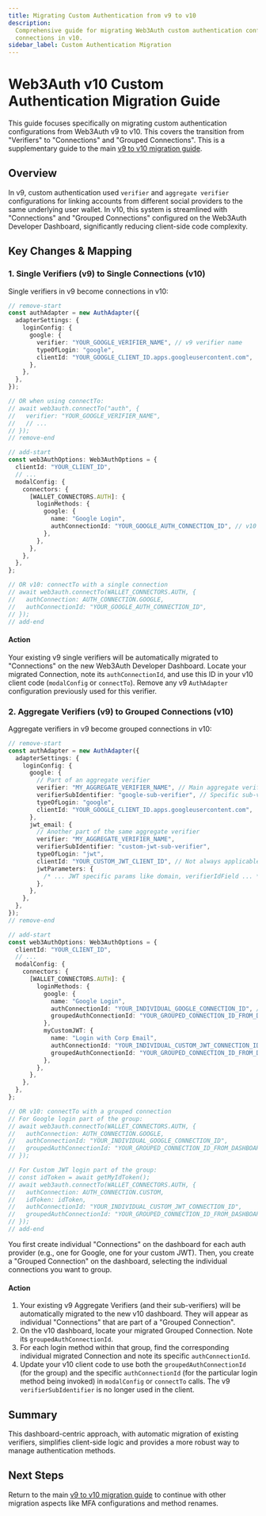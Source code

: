 ```yaml
---
title: Migrating Custom Authentication from v9 to v10
description:
  Comprehensive guide for migrating Web3Auth custom authentication configurations from verifiers to
  connections in v10.
sidebar_label: Custom Authentication Migration
---
```



# Web3Auth v10 Custom Authentication Migration Guide

This guide focuses specifically on migrating custom authentication configurations from Web3Auth v9
to v10. This covers the transition from "Verifiers" to "Connections" and "Grouped Connections". This
is a supplementary guide to the main [v9 to v10 migration guide](./modal-v9-to-v10.mdx).

## Overview

In v9, custom authentication used `verifier` and `aggregate verifier` configurations for linking
accounts from different social providers to the same underlying user wallet. In v10, this system is
streamlined with "Connections" and "Grouped Connections" configured on the Web3Auth Developer
Dashboard, significantly reducing client-side code complexity.

## Key Changes & Mapping

### 1. Single Verifiers (v9) to Single Connections (v10)

Single verifiers in v9 become connections in v10:

```typescript
// remove-start
const authAdapter = new AuthAdapter({
  adapterSettings: {
    loginConfig: {
      google: {
        verifier: "YOUR_GOOGLE_VERIFIER_NAME", // v9 verifier name
        typeOfLogin: "google",
        clientId: "YOUR_GOOGLE_CLIENT_ID.apps.googleusercontent.com",
      },
    },
  },
});

// OR when using connectTo:
// await web3auth.connectTo("auth", {
//   verifier: "YOUR_GOOGLE_VERIFIER_NAME",
//   // ...
// });
// remove-end

// add-start
const web3AuthOptions: Web3AuthOptions = {
  clientId: "YOUR_CLIENT_ID",
  // ...
  modalConfig: {
    connectors: {
      [WALLET_CONNECTORS.AUTH]: {
        loginMethods: {
          google: {
            name: "Google Login",
            authConnectionId: "YOUR_GOOGLE_AUTH_CONNECTION_ID", // v10 connection ID
          },
        },
      },
    },
  },
};

// OR v10: connectTo with a single connection
// await web3auth.connectTo(WALLET_CONNECTORS.AUTH, {
//   authConnection: AUTH_CONNECTION.GOOGLE,
//   authConnectionId: "YOUR_GOOGLE_AUTH_CONNECTION_ID",
// });
// add-end
```

#### Action

Your existing v9 single verifiers will be automatically migrated to "Connections" on the new
Web3Auth Developer Dashboard. Locate your migrated Connection, note its `authConnectionId`, and use
this ID in your v10 client code (`modalConfig` or `connectTo`). Remove any v9 `AuthAdapter`
configuration previously used for this verifier.

### 2. Aggregate Verifiers (v9) to Grouped Connections (v10)

Aggregate verifiers in v9 become grouped connections in v10:

```typescript
// remove-start
const authAdapter = new AuthAdapter({
  adapterSettings: {
    loginConfig: {
      google: {
        // Part of an aggregate verifier
        verifier: "MY_AGGREGATE_VERIFIER_NAME", // Main aggregate verifier name
        verifierSubIdentifier: "google-sub-verifier", // Specific sub-verifier for Google
        typeOfLogin: "google",
        clientId: "YOUR_GOOGLE_CLIENT_ID.apps.googleusercontent.com",
      },
      jwt_email: {
        // Another part of the same aggregate verifier
        verifier: "MY_AGGREGATE_VERIFIER_NAME",
        verifierSubIdentifier: "custom-jwt-sub-verifier",
        typeOfLogin: "jwt",
        clientId: "YOUR_CUSTOM_JWT_CLIENT_ID", // Not always applicable for JWT
        jwtParameters: {
          /* ... JWT specific params like domain, verifierIdField ... */
        },
      },
    },
  },
});
// remove-end

// add-start
const web3AuthOptions: Web3AuthOptions = {
  clientId: "YOUR_CLIENT_ID",
  // ...
  modalConfig: {
    connectors: {
      [WALLET_CONNECTORS.AUTH]: {
        loginMethods: {
          google: {
            name: "Google Login",
            authConnectionId: "YOUR_INDIVIDUAL_GOOGLE_CONNECTION_ID", // ID of the individual Google connection
            groupedAuthConnectionId: "YOUR_GROUPED_CONNECTION_ID_FROM_DASHBOARD", // ID of the group
          },
          myCustomJWT: {
            name: "Login with Corp Email",
            authConnectionId: "YOUR_INDIVIDUAL_CUSTOM_JWT_CONNECTION_ID",
            groupedAuthConnectionId: "YOUR_GROUPED_CONNECTION_ID_FROM_DASHBOARD",
          },
        },
      },
    },
  },
};

// OR v10: connectTo with a grouped connection
// For Google login part of the group:
// await web3auth.connectTo(WALLET_CONNECTORS.AUTH, {
//   authConnection: AUTH_CONNECTION.GOOGLE,
//   authConnectionId: "YOUR_INDIVIDUAL_GOOGLE_CONNECTION_ID",
//   groupedAuthConnectionId: "YOUR_GROUPED_CONNECTION_ID_FROM_DASHBOARD",
// });

// For Custom JWT login part of the group:
// const idToken = await getMyIdToken();
// await web3auth.connectTo(WALLET_CONNECTORS.AUTH, {
//   authConnection: AUTH_CONNECTION.CUSTOM,
//   idToken: idToken,
//   authConnectionId: "YOUR_INDIVIDUAL_CUSTOM_JWT_CONNECTION_ID",
//   groupedAuthConnectionId: "YOUR_GROUPED_CONNECTION_ID_FROM_DASHBOARD",
// });
// add-end
```

You first create individual "Connections" on the dashboard for each auth provider (e.g., one for
Google, one for your custom JWT). Then, you create a "Grouped Connection" on the dashboard,
selecting the individual connections you want to group.

#### Action

1. Your existing v9 Aggregate Verifiers (and their sub-verifiers) will be automatically migrated to
   the new v10 dashboard. They will appear as individual "Connections" that are part of a "Grouped
   Connection".
2. On the v10 dashboard, locate your migrated Grouped Connection. Note its
   `groupedAuthConnectionId`.
3. For each login method within that group, find the corresponding individual migrated Connection
   and note its specific `authConnectionId`.
4. Update your v10 client code to use both the `groupedAuthConnectionId` (for the group) and the
   specific `authConnectionId` (for the particular login method being invoked) in `modalConfig` or
   `connectTo` calls. The v9 `verifierSubIdentifier` is no longer used in the client.

## Summary

This dashboard-centric approach, with automatic migration of existing verifiers, simplifies
client-side logic and provides a more robust way to manage authentication methods.

## Next Steps

Return to the main [v9 to v10 migration guide](./modal-v9-to-v10.mdx) to continue with other
migration aspects like MFA configurations and method renames.
